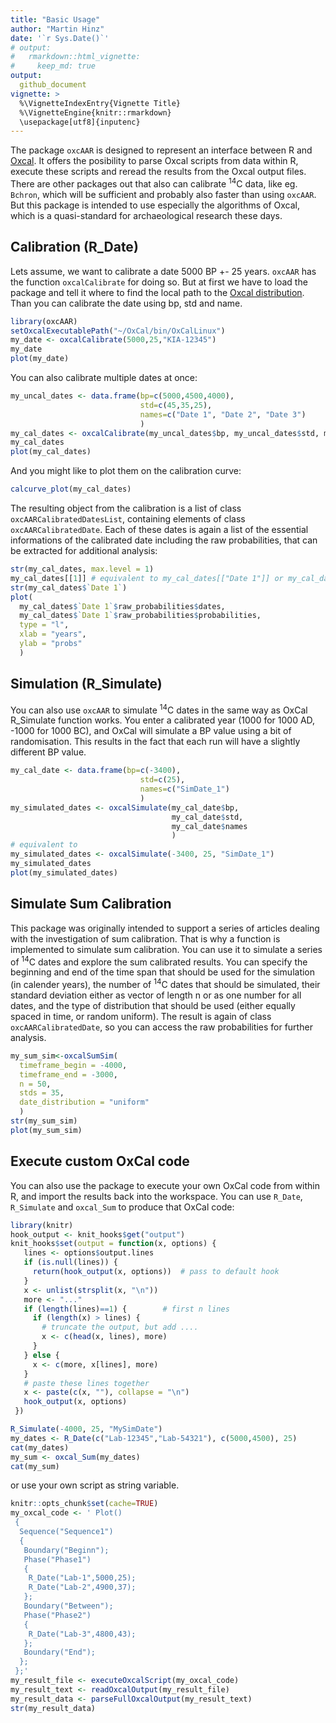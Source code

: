 ```yaml
---
title: "Basic Usage"
author: "Martin Hinz"
date: '`r Sys.Date()`'
# output:
#   rmarkdown::html_vignette:
#     keep_md: true
output:
  github_document
vignette: >
  %\VignetteIndexEntry{Vignette Title}
  %\VignetteEngine{knitr::rmarkdown}
  \usepackage[utf8]{inputenc}
---
```


The package `oxcAAR` is designed to represent an interface between R and [Oxcal](https://c14.arch.ox.ac.uk). It offers the posibility to parse Oxcal scripts from data within R, execute these scripts and reread the results from the Oxcal output files.
There are other packages out that also can calibrate <sup>14</sup>C data, like eg. `Bchron`, which will be sufficient and probably also faster than using `oxcAAR`. But this package is intended to use especially the algorithms of Oxcal, which is a quasi-standard for archaeological research these days.

## Calibration (R_Date)

Lets assume, we want to calibrate a date 5000 BP +- 25 years. `oxcAAR` has the function `oxcalCalibrate` for doing so. But at first we have to load the package and tell it where to find the local path to the [Oxcal distribution](https://c14.arch.ox.ac.uk/OxCalDistribution.zip). Than you can calibrate the date using bp, std and name.

```r
library(oxcAAR)
setOxcalExecutablePath("~/OxCal/bin/OxCalLinux")
my_date <- oxcalCalibrate(5000,25,"KIA-12345")
my_date
plot(my_date)
```

You can also calibrate multiple dates at once:

```r
my_uncal_dates <- data.frame(bp=c(5000,4500,4000),
                             std=c(45,35,25),
                             names=c("Date 1", "Date 2", "Date 3")
                             )
my_cal_dates <- oxcalCalibrate(my_uncal_dates$bp, my_uncal_dates$std, my_uncal_dates$names)
my_cal_dates
plot(my_cal_dates)
```

And you might like to plot them on the calibration curve:

```r
calcurve_plot(my_cal_dates)
```


The resulting object from the calibration is a list of class `oxcAARCalibratedDatesList`, containing elements of class `oxcAARCalibratedDate`. Each of these dates is again a list of the essential informations of the calibrated date including the raw probabilities, that can be extracted for additional analysis:

```r
str(my_cal_dates, max.level = 1)
my_cal_dates[[1]] # equivalent to my_cal_dates[["Date 1"]] or my_cal_dates$`Date 1`
str(my_cal_dates$`Date 1`)
plot(
  my_cal_dates$`Date 1`$raw_probabilities$dates,
  my_cal_dates$`Date 1`$raw_probabilities$probabilities,
  type = "l",
  xlab = "years",
  ylab = "probs"
  )
```

## Simulation (R_Simulate)

You can also use `oxcAAR` to simulate <sup>14</sup>C dates in the same way as OxCal R_Simulate function works. You enter a calibrated year (1000 for 1000 AD, -1000 for 1000 BC), and OxCal will simulate a BP value using a bit of randomisation. This results in the fact that each run will have a slightly different BP value.

```r
my_cal_date <- data.frame(bp=c(-3400),
                             std=c(25),
                             names=c("SimDate_1")
                             )
my_simulated_dates <- oxcalSimulate(my_cal_date$bp,
                                    my_cal_date$std,
                                    my_cal_date$names
                                    )
# equivalent to
my_simulated_dates <- oxcalSimulate(-3400, 25, "SimDate_1")
my_simulated_dates
plot(my_simulated_dates)
```


## Simulate Sum Calibration

This package was originally intended to support a series of articles dealing with the investigation of sum calibration. That is why a function is implemented to simulate sum calibration. You can use it to simulate a series of <sup>14</sup>C dates and explore the sum calibrated results. You can specify the beginning and end of the time span that should be used for the simulation (in calender years), the number of <sup>14</sup>C dates that should be simulated, their standard deviation either as vector of length n or as one number for all dates, and the type of distribution that should be used (either equally spaced in time, or random uniform).
The result is again of class `oxcAARCalibratedDate`, so you can access the raw probabilities for further analysis.

```r
my_sum_sim<-oxcalSumSim(
  timeframe_begin = -4000,
  timeframe_end = -3000,
  n = 50,
  stds = 35,
  date_distribution = "uniform"
  )
str(my_sum_sim)
plot(my_sum_sim)
```

## Execute custom OxCal code

You can also use the package to execute your own OxCal code from within R, and import the results back into the workspace. You can use `R_Date`, `R_Simulate` and `oxcal_Sum` to produce that OxCal code:
```r
library(knitr)
hook_output <- knit_hooks$get("output")
knit_hooks$set(output = function(x, options) {
   lines <- options$output.lines
   if (is.null(lines)) {
     return(hook_output(x, options))  # pass to default hook
   }
   x <- unlist(strsplit(x, "\n"))
   more <- "..."
   if (length(lines)==1) {        # first n lines
     if (length(x) > lines) {
       # truncate the output, but add ....
       x <- c(head(x, lines), more)
     }
   } else {
     x <- c(more, x[lines], more)
   }
   # paste these lines together
   x <- paste(c(x, ""), collapse = "\n")
   hook_output(x, options)
 })
```
```r
R_Simulate(-4000, 25, "MySimDate")
my_dates <- R_Date(c("Lab-12345","Lab-54321"), c(5000,4500), 25)
cat(my_dates)
my_sum <- oxcal_Sum(my_dates)
cat(my_sum)
```
or use your own script as string variable.
```r
knitr::opts_chunk$set(cache=TRUE)
my_oxcal_code <- ' Plot()
 {
  Sequence("Sequence1")
  {
   Boundary("Beginn");
   Phase("Phase1")
   {
    R_Date("Lab-1",5000,25);
    R_Date("Lab-2",4900,37);
   };
   Boundary("Between");
   Phase("Phase2")
   {
    R_Date("Lab-3",4800,43);
   };
   Boundary("End");
  };
 };'
my_result_file <- executeOxcalScript(my_oxcal_code)
my_result_text <- readOxcalOutput(my_result_file)
my_result_data <- parseFullOxcalOutput(my_result_text)
str(my_result_data)
```
